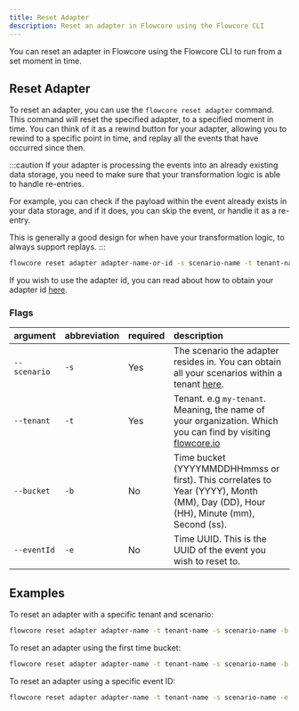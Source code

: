 ```yaml
---
title: Reset Adapter
description: Reset an adapter in Flowcore using the Flowcore CLI
---
```


You can reset an adapter in Flowcore using the Flowcore CLI to run from a set moment in time.

## Reset Adapter

To reset an adapter, you can use the `flowcore reset adapter` command. This command will reset the specified adapter, to a specified moment in time.
You can think of it as a rewind button for your adapter, allowing you to rewind to a specific point in time, and replay all the events that have occurred since then.

:::caution
If your adapter is processing the events into an already existing data storage, you need to make sure that your transformation logic is able to handle re-entries.

For example, you can check if the payload within the event already exists in your data storage, and if it does, you can skip the event, or handle it as a re-entry.

This is generally a good design for when have your transformation logic, to always support replays.
:::

```sh
flowcore reset adapter adapter-name-or-id -s scenario-name -t tenant-name -b bucket-name -e event-id
```

If you wish to use the adapter id, you can read about how to obtain your adapter id [here](/guides/flowcore-cli/get-resources-cli).

### Flags

|argument|abbreviation|required|description|
|:--|:--|:--|:--|
|`--scenario`|`-s`|Yes|The scenario the adapter resides in. You can obtain all your scenarios within a tenant [here](/guides/flowcore-cli/get-resources-cli).|
|`--tenant`|`-t`|Yes|Tenant. e.g `my-tenant`. Meaning, the name of your organization. Which you can find by visiting [flowcore.io](https://flowcore.io) | 
|`--bucket`|`-b`|No|Time bucket (YYYYMMDDHHmmss or first). This correlates to Year (YYYY), Month (MM), Day (DD), Hour (HH), Minute (mm), Second (ss).|
|`--eventId`|`-e`|No|Time UUID. This is the UUID of the event you wish to reset to.|

## Examples

To reset an adapter with a specific tenant and scenario:

```sh
flowcore reset adapter adapter-name -t tenant-name -s scenario-name -b 20240718110000
```

To reset an adapter using the first time bucket:

```sh
flowcore reset adapter adapter-name -t tenant-name -s scenario-name -b first
```

To reset an adapter using a specific event ID:

```sh
flowcore reset adapter adapter-name -t tenant-name -s scenario-name -e 9cb35da2-ba64-4bb5-86d6-ef20ebc62ab7
```